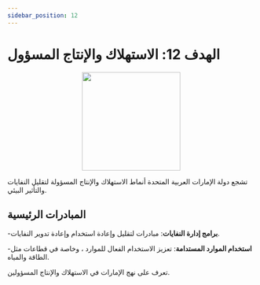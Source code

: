 ```yaml
---
sidebar_position: 12
---
```


# الهدف 12: الاستهلاك والإنتاج المسؤول

<p align="center"><img src="https://www.un.org/sustainabledevelopment/wp-content/uploads/2019/08/E-Goal-12-1024x1024.png" width="200" height="200"/></p>

تشجع دولة الإمارات العربية المتحدة أنماط الاستهلاك والإنتاج المسؤولة لتقليل النفايات والتأثير البيئي.

## المبادرات الرئيسية

-**برامج إدارة النفايات**: مبادرات لتقليل وإعادة استخدام وإعادة تدوير النفايات.

-**استخدام الموارد المستدامة**: تعزيز الاستخدام الفعال للموارد ، وخاصة في قطاعات مثل الطاقة والمياه.

تعرف على نهج الإمارات في الاستهلاك والإنتاج المسؤولين.
